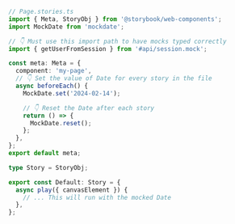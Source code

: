 ```ts
// Page.stories.ts
import { Meta, StoryObj } from '@storybook/web-components';
import MockDate from 'mockdate';

// 👇 Must use this import path to have mocks typed correctly
import { getUserFromSession } from '#api/session.mock';

const meta: Meta = {
  component: 'my-page',
  // 👇 Set the value of Date for every story in the file
  async beforeEach() {
    MockDate.set('2024-02-14');

    // 👇 Reset the Date after each story
    return () => {
      MockDate.reset();
    };
  },
};
export default meta;

type Story = StoryObj;

export const Default: Story = {
  async play({ canvasElement }) {
    // ... This will run with the mocked Date
  },
};
```
